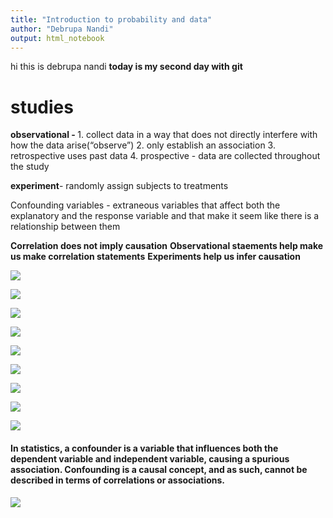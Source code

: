 ```yaml
---
title: "Introduction to probability and data"
author: "Debrupa Nandi"
output: html_notebook
---
```


hi this is debrupa nandi
**today is my second day with git**



# studies
**observational - **
1. collect data in a way that does not directly interfere with how the data arise("observe")
2. only establish an association
3. retrospective uses past data
4. prospective - data are collected throughout the study

**experiment**- randomly assign subjects to treatments

Confounding variables - extraneous variables that affect both the explanatory and the response variable and that make it seem like there is a relationship between them

**Correlation does not imply causation**
**Observational staements help make us make correlation statements**
**Experiments help us infer causation**

![](images_for_r/Annotation 2019-08-21 123111.png)



![](images_for_r/Annotation 2019-08-21 123556.png)



![](images_for_r/Annotation 2019-08-21 123820.png)

![](images_for_r/Annotation 2019-08-21 124105.png)

![](images_for_r/Annotation 2019-08-21 124456.png)



![](images_for_r/Annotation 2019-08-21 125034.png)


![](images_for_r/Annotation 2019-08-21 125227.png)



![](images_for_r/Annotation 2019-08-21 130611.png)

![](images_for_r/Annotation 2019-08-21 130923.png)

#### In statistics, a confounder is a variable that influences both the dependent variable and independent variable, causing a spurious association. Confounding is a causal concept, and as such, cannot be described in terms of correlations or associations. ####

![](images_for_r/Annotation 2019-08-21 131723.png)


































